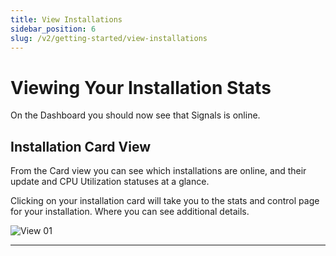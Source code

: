 ```yaml
---
title: View Installations
sidebar_position: 6
slug: /v2/getting-started/view-installations
---
```



# Viewing Your Installation Stats

On the Dashboard you should now see that Signals is online.

## Installation Card View

From the Card view you can see which installations are online, and their update and CPU Utilization statuses at a glance.

Clicking on your installation card will take you to the stats and control page for your installation. Where you can see additional details.

![View 01](/img/view-installation/view-stats-001.png)

---
<DocCardList />

<!-- links -->
